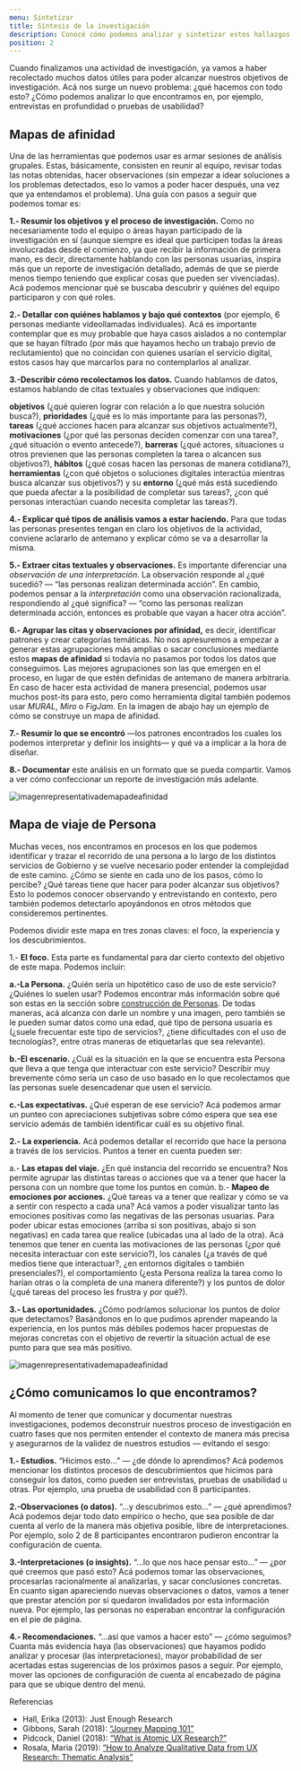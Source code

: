 ```yaml
---
menu: Sintetizar
title: Síntesis de la investigación 
description: Conocé cómo podemos analizar y sintetizar estos hallazgos de cuando profundizamos en conocer en quienes van a usar los servicios digitales
position: 2
---
```


Cuando finalizamos una actividad de investigación, ya vamos a haber recolectado muchos datos útiles para poder alcanzar nuestros objetivos de investigación. Acá nos surge un nuevo problema: ¿qué hacemos con todo esto? ¿Cómo podemos analizar lo que encontramos en, por ejemplo, entrevistas en profundidad o pruebas de usabilidad?


## Mapas de afinidad 

Una de las herramientas que podemos usar es armar sesiones de análisis grupales. Estas, básicamente, consisten en reunir al equipo, revisar todas las notas obtenidas, hacer observaciones (sin empezar a idear soluciones a los problemas detectados, eso lo vamos a poder hacer después, una vez que ya entendamos el problema). Una guía con pasos a seguir que podemos tomar es:

**1.- Resumir los objetivos y el proceso de investigación.** Como no necesariamente todo el equipo o áreas hayan participado de la investigación en sí (aunque siempre es ideal que participen todas la áreas involucradas desde el comienzo, ya que recibir la información de primera mano, es decir, directamente hablando con las personas usuarias, inspira más que un reporte de investigación detallado, además de que se pierde menos tiempo teniendo que explicar cosas que pueden ser vivenciadas). Acá podemos mencionar qué se buscaba descubrir y quiénes del equipo participaron y con qué roles.

**2.- Detallar con quiénes hablamos y bajo qué contextos** (por ejemplo, 6 personas mediante videollamadas individuales). Acá es importante contemplar que es muy probable que haya casos aislados a no contemplar que se hayan filtrado (por más que hayamos hecho un trabajo previo de reclutamiento) que no coincidan con quienes usarían el servicio digital, estos casos hay que marcarlos para no contemplarlos al analizar.

**3.-Describir cómo recolectamos los datos.** Cuando hablamos de datos, estamos hablando de citas textuales y observaciones que indiquen:

**objetivos** (¿qué quieren lograr con relación a lo que nuestra solución busca?),
**prioridades** (¿qué es lo más importante para las personas?), 
**tareas** (¿qué acciones hacen para alcanzar sus objetivos actualmente?), 
**motivaciones** (¿por qué las personas deciden comenzar con una tarea?, ¿qué situación o evento antecede?), 
**barreras** (¿qué actores, situaciones u otros previenen que las personas completen la tarea o alcancen sus objetivos?), 
**hábitos** (¿qué cosas hacen las personas de manera cotidiana?), 
**herramientas** (¿con qué objetos o soluciones digitales interactúa mientras busca alcanzar sus objetivos?) y su 
**entorno** (¿qué más está sucediendo que pueda afectar a la posibilidad de completar sus tareas?, ¿con qué personas interactúan cuando necesita completar las tareas?).

**4.- Explicar qué tipos de análisis vamos a estar haciendo.** Para que todas las personas presentes tengan en claro los objetivos de la actividad, conviene aclararlo de antemano y explicar cómo se va a desarrollar la misma. 


**5.- Extraer citas textuales y observaciones.** Es importante diferenciar una _observación de una interpretación_. La observación responde al ¿qué sucedió? — “las personas realizan determinada acción”. En cambio, podemos pensar a la _interpretación_ como una observación racionalizada, respondiendo al ¿qué significa? — “como las personas realizan determinada acción, entonces es probable que vayan a hacer otra acción”.

**6.- Agrupar las citas y observaciones por afinidad,** es decir, identificar patrones y crear categorías temáticas. No nos apresuremos a empezar a generar estas agrupaciones más amplias o sacar conclusiones mediante estos **mapas de afinidad** si todavía no pasamos por todos los datos que conseguimos. Las mejores agrupaciones son las que emergen en el proceso, en lugar de que estén definidas de antemano de manera arbitraria. En caso de hacer esta actividad de manera presencial, podemos usar muchos post-its para esto, pero como herramienta digital también podemos usar _MURAL_, _Miro_ o _FigJam._ En la imagen de abajo hay un ejemplo de cómo se construye un mapa de afinidad.

**7.- Resumir lo que se encontró** —los patrones encontrados los cuales los podemos interpretar y definir los insights— y qué va a implicar a la hora de diseñar.

**8.- Documentar** este análisis en un formato que se pueda compartir. Vamos a ver cómo confeccionar un reporte de investigación más adelante.

![imagenrepresentativademapadeafinidad](/creamos_experiencias/usabilidad/investigacion-02.png)


## Mapa de viaje de Persona

Muchas veces, nos encontramos en procesos en los que podemos identificar y trazar el recorrido de una persona a lo largo de los distintos servicios de Gobierno y se vuelve necesario poder entender la complejidad de este camino. ¿Cómo se siente en cada uno de los pasos, cómo lo percibe? ¿Qué tareas tiene que hacer para poder alcanzar sus objetivos? Esto lo podemos conocer observando y entrevistando en contexto, pero también podemos detectarlo apoyándonos en otros métodos que consideremos pertinentes.

Podemos dividir este mapa en tres zonas claves: el foco, la experiencia y los descubrimientos.

1.- **El foco.** Esta parte es fundamental para dar cierto contexto del objetivo de este mapa. Podemos incluir:

   **a.-La Persona.** ¿Quién sería un hipotético caso de uso de este servicio? ¿Quiénes lo suelen usar? Podemos encontrar más información sobre qué son estas en la sección sobre [construcción de Personas](https://gcba.github.io/estandares/creamos_experiencias/usabilidad/construir_personajes/). De todas maneras, acá alcanza con darle un nombre y una imagen, pero también se le pueden sumar datos como una edad, qué tipo de persona usuaria es (¿suele frecuentar este tipo de servicios?, ¿tiene dificultades con el uso de tecnologías?, entre otras maneras de etiquetarlas que sea relevante).

   **b.-El escenario.** ¿Cuál es la situación en la que se encuentra esta Persona que lleva a que tenga que interactuar con este servicio? Describir muy brevemente cómo sería un caso de uso basado en lo que recolectamos que las personas suele desencadenar que usen el servicio.

   **c.-Las expectativas.** ¿Qué esperan de ese servicio? Acá podemos armar un punteo con apreciaciones subjetivas sobre cómo espera que sea ese servicio además de también identificar cuál es su objetivo final.
   
   
 **2.- La experiencia.** Acá podemos detallar el recorrido que hace la persona a través de los servicios. Puntos a tener en cuenta pueden ser:

   a.- **Las etapas del viaje.** ¿En qué instancia del recorrido se encuentra? Nos permite agrupar las distintas tareas o acciones que va a tener que hacer la persona con un nombre que tome los puntos en común.
  b.- **Mapeo de emociones por acciones.** ¿Qué tareas va a tener que realizar y cómo se va a sentir con respecto a cada una? Acá vamos a poder visualizar tanto las emociones positivas como las negativas de las personas usuarias. Para poder ubicar estas emociones (arriba si son positivas, abajo si son negativas) en cada tarea que realice (ubicadas una al lado de la otra). Acá tenemos que tener en cuenta las motivaciones de las personas (¿por qué necesita interactuar con este servicio?), los canales (¿a través de qué medios tiene que interactuar?, ¿en entornos digitales o también presenciales?), el comportamiento (¿esta Persona realiza la tarea como lo harían otras o la completa de una manera diferente?) y los puntos de dolor (¿qué tareas del proceso les frustra y por qué?).
  
**3.- Las oportunidades.** ¿Cómo podríamos solucionar los puntos de dolor que detectamos? Basándonos en lo que pudimos aprender mapeando la experiencia, en los puntos más débiles podemos hacer propuestas de mejoras concretas con el objetivo de revertir la situación actual de ese punto para que sea más positivo.

   
![imagenrepresentativademapadeafinidad](/creamos_experiencias/usabilidad/investigacion-01.png)

## ¿Cómo comunicamos lo que encontramos?

Al momento de tener que comunicar y documentar nuestras investigaciones, podemos deconstruir nuestros proceso de investigación en cuatro fases que nos permiten entender el contexto de manera más precisa y asegurarnos de la validez de nuestros estudios — evitando el sesgo:

**1.- Estudios.** “Hicimos esto…” — ¿de dónde lo aprendimos? Acá podemos mencionar los distintos procesos de descubrimientos que hicimos para conseguir los datos, como pueden ser entrevistas, pruebas de usabilidad u otras. Por ejemplo, una prueba de usabilidad con 8 participantes.
 
**2.-Observaciones (o datos).** “…y descubrimos esto…” — ¿qué aprendimos? Acá podemos dejar todo dato empírico o hecho, que sea posible de dar cuenta al verlo de la manera más objetiva posible, libre de interpretaciones. Por ejemplo, solo 2 de 8 participantes encontraron pudieron encontrar la configuración de cuenta.

**3.-Interpretaciones (o insights).** “…lo que nos hace pensar esto…” — ¿por qué creemos que pasó esto? Acá podemos tomar las observaciones, procesarlas racionalmente al analizarlas, y sacar conclusiones concretas. En cuanto sigan apareciendo nuevas observaciones o datos, vamos a tener que prestar atención por si quedaron invalidados por esta información nueva. Por ejemplo, las personas no esperaban encontrar la configuración en el pie de página.

**4.- Recomendaciones.** “…así que vamos a hacer esto” — ¿cómo seguimos? Cuanta más evidencia haya (las observaciones) que hayamos podido analizar y procesar (las interpretaciones), mayor probabilidad de ser acertadas estas sugerencias de los próximos pasos a seguir. Por ejemplo, mover las opciones de configuración de cuenta al encabezado de página para que se ubique dentro del menú.


Referencias

- Hall, Erika (2013): Just Enough Research
- Gibbons, Sarah (2018): [“Journey Mapping 101”](https://www.nngroup.com/articles/journey-mapping-101/)
- Pidcock, Daniel (2018): [“What is Atomic UX Research?”](https://blog.prototypr.io/what-is-atomic-research-e5d9fbc1285c)
- Rosala, Maria (2019): [“How to Analyze Qualitative Data from UX Research: Thematic Analysis”](https://www.nngroup.com/articles/thematic-analysis/)

